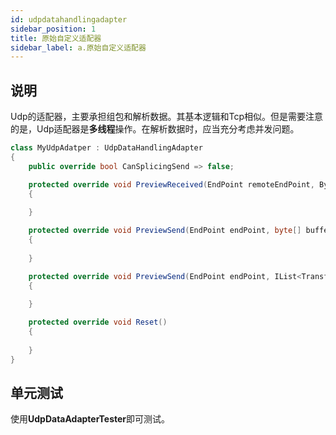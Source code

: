 ```yaml
---
id: udpdatahandlingadapter
sidebar_position: 1
title: 原始自定义适配器
sidebar_label: a.原始自定义适配器
---
```





<TouchSocketDefinition />


## 说明

Udp的适配器，主要承担组包和解析数据。其基本逻辑和Tcp相似。但是需要注意的是，Udp适配器是**多线程**操作。在解析数据时，应当充分考虑并发问题。

```csharp showLineNumbers
class MyUdpAdatper : UdpDataHandlingAdapter
{
    public override bool CanSplicingSend => false;

    protected override void PreviewReceived(EndPoint remoteEndPoint, ByteBlock byteBlock)
    {
       
    }

    protected override void PreviewSend(EndPoint endPoint, byte[] buffer, int offset, int length, bool isAsync)
    {
       
    }

    protected override void PreviewSend(EndPoint endPoint, IList<TransferByte> transferBytes, bool isAsync)
    {
        
    }

    protected override void Reset()
    {
        
    }
}
```


## 单元测试

使用**UdpDataAdapterTester**即可测试。
